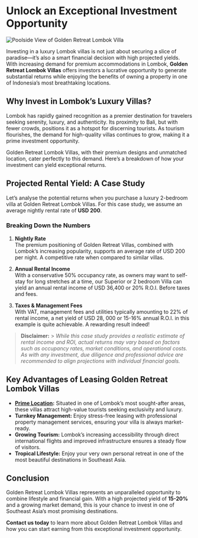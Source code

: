 
# Unlock an Exceptional Investment Opportunity

<Image
  src="https://utfs.io/f/dJLJpH9Hrkw3pXyUf0A8fDXoAL2Jay9kEY7gbmpj3CvcG0Pu"
  alt="Poolside View of Golden Retreat Lombok Villa"
  width={2000}
  height={2000}
  loading="eager"
  className="my-6 w-full h-full md:h-[50vh] lg:h-full aspect-video object-cover rounded-xl lg:object-contain"
/>

Investing in a luxury Lombok villas is not just about securing a slice of paradise—it’s also a smart financial decision with high projected yields. With increasing demand for premium accommodations in Lombok, **Golden Retreat Lombok Villas** offers investors a lucrative opportunity to generate substantial returns while enjoying the benefits of owning a property in one of Indonesia’s most breathtaking locations.

## Why Invest in Lombok’s Luxury Villas?

Lombok has rapidly gained recognition as a premier destination for travelers seeking serenity, luxury, and authenticity. Its proximity to Bali, but with fewer crowds, positions it as a hotspot for discerning tourists. As tourism flourishes, the demand for high-quality villas continues to grow, making it a prime investment opportunity.

Golden Retreat Lombok Villas, with their premium designs and unmatched location, cater perfectly to this demand. Here’s a breakdown of how your investment can yield exceptional returns.

## Projected Rental Yield: A Case Study

Let’s analyse the potential returns when you purchase a luxury 2-bedroom villa at Golden Retreat Lombok Villas. For this case study, we assume an average nightly rental rate of **USD 200**.

### **Breaking Down the Numbers**

1. **Nightly Rate**  
   The premium positioning of Golden Retreat Villas, combined with Lombok’s increasing popularity, supports an average rate of USD 200 per night. A competitive rate when compared to similar villas.

2. **Annual Rental Income**  
   With a conservative 50% occupancy rate, as owners may want to self-stay for long stretches at a time, our Superior or 2 bedroom Villa can yield an annual rental income of USD 36,400 or 20% R.O.I. Before taxes and fees.

3. **Taxes & Management Fees**  
   With VAT, management fees and utilities typically amounting to 22% of rental income, a net yield of USD 28, 000 or 15-16% annual R.O.I. in this example is quite achievable. A rewarding result indeed!

> **Disclaimer:** > _While this case study provides a realistic estimate of rental income and ROI, actual returns may vary based on factors such as occupancy rates, market conditions, and operational costs. As with any investment, due diligence and professional advice are recommended to align projections with individual financial goals._

## Key Advantages of Leasing Golden Retreat Lombok Villas

- **[Prime Location](/location):** Situated in one of Lombok’s most sought-after areas, these villas attract high-value tourists seeking exclusivity and luxury.
- **Turnkey Management:** Enjoy stress-free leasing with professional property management services, ensuring your villa is always market-ready.
- **Growing Tourism:** Lombok’s increasing accessibility through direct international flights and improved infrastructure ensures a steady flow of visitors.
- **Tropical Lifestyle:** Enjoy your very own personal retreat in one of the most beautiful destinations in Southeast Asia.

## Conclusion

Golden Retreat Lombok Villas represents an unparalleled opportunity to combine lifestyle and financial gain. With a high projected yield of **15-20%** and a growing market demand, this is your chance to invest in one of Southeast Asia’s most promising destinations.

**Contact us today** to learn more about Golden Retreat Lombok Villas and how you can start earning from this exceptional investment opportunity.
